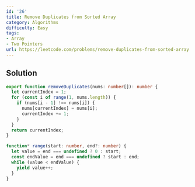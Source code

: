 ```yaml
---
id: '26'
title: Remove Duplicates from Sorted Array
category: Algorithms
difficulty: Easy
tags:
- Array
- Two Pointers
url: https://leetcode.com/problems/remove-duplicates-from-sorted-array
---
```


## Solution

```typescript filename="solution.ts" copy
export function removeDuplicates(nums: number[]): number {
  let currentIndex = 1;
  for (const i of range(1, nums.length)) {
    if (nums[i - 1] !== nums[i]) {
      nums[currentIndex] = nums[i];
      currentIndex += 1;
    }
  }
  return currentIndex;
}

function* range(start: number, end?: number) {
  let value = end === undefined ? 0 : start;
  const endValue = end === undefined ? start : end;
  while (value < endValue) {
    yield value++;
  }
}
```

